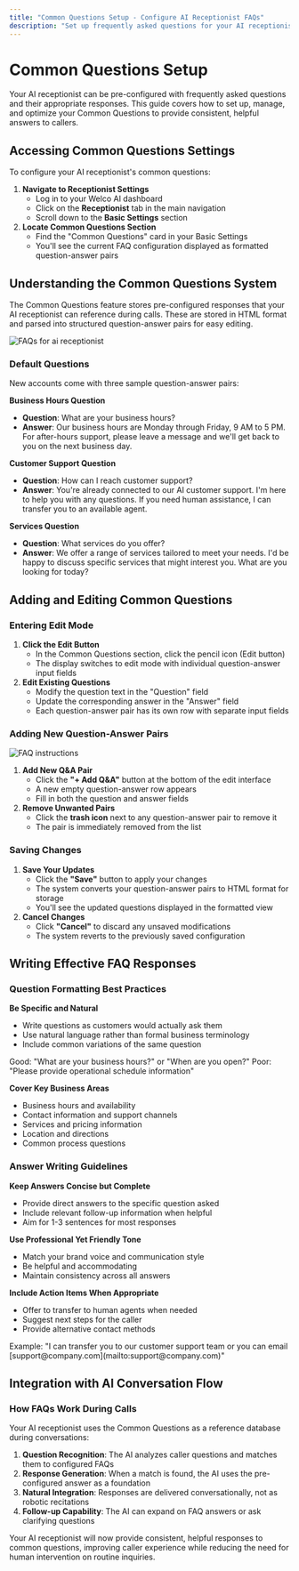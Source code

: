 ```yaml
---
title: "Common Questions Setup - Configure AI Receptionist FAQs"
description: "Set up frequently asked questions for your AI receptionist. Create pre-configured answers, customize responses, and help your AI handle common caller inquiries professionally."
---
```


# Common Questions Setup

Your AI receptionist can be pre-configured with frequently asked questions and their appropriate responses. This guide covers how to set up, manage, and optimize your Common Questions to provide consistent, helpful answers to callers.

## Accessing Common Questions Settings

To configure your AI receptionist's common questions:

1. **Navigate to Receptionist Settings**
   - Log in to your Welco AI dashboard
   - Click on the **Receptionist** tab in the main navigation
   - Scroll down to the **Basic Settings** section
2. **Locate Common Questions Section**
   - Find the "Common Questions" card in your Basic Settings
   - You'll see the current FAQ configuration displayed as formatted question-answer pairs

## Understanding the Common Questions System

The Common Questions feature stores pre-configured responses that your AI receptionist can reference during calls. These are stored in HTML format and parsed into structured question-answer pairs for easy editing.

![FAQs for ai receptionist](/images/Screenshot2025-09-24at2.53.31PM.png)

### Default Questions

New accounts come with three sample question-answer pairs:

**Business Hours Question**

- **Question**: What are your business hours?
- **Answer**: Our business hours are Monday through Friday, 9 AM to 5 PM. For after-hours support, please leave a message and we'll get back to you on the next business day.

**Customer Support Question**

- **Question**: How can I reach customer support?
- **Answer**: You're already connected to our AI customer support. I'm here to help you with any questions. If you need human assistance, I can transfer you to an available agent.

**Services Question**

- **Question**: What services do you offer?
- **Answer**: We offer a range of services tailored to meet your needs. I'd be happy to discuss specific services that might interest you. What are you looking for today?

## Adding and Editing Common Questions

### Entering Edit Mode

1. **Click the Edit Button**
   - In the Common Questions section, click the pencil icon (Edit button)
   - The display switches to edit mode with individual question-answer input fields
2. **Edit Existing Questions**
   - Modify the question text in the "Question" field
   - Update the corresponding answer in the "Answer" field
   - Each question-answer pair has its own row with separate input fields

### Adding New Question-Answer Pairs

![FAQ instructions](/images/Screenshot2025-09-24at3.47.41PM.png)

1. **Add New Q&A Pair**
   - Click the **"+ Add Q&A"** button at the bottom of the edit interface
   - A new empty question-answer row appears
   - Fill in both the question and answer fields
2. **Remove Unwanted Pairs**
   - Click the **trash icon** next to any question-answer pair to remove it
   - The pair is immediately removed from the list

### Saving Changes

1. **Save Your Updates**
   - Click the **"Save"** button to apply your changes
   - The system converts your question-answer pairs to HTML format for storage
   - You'll see the updated questions displayed in the formatted view
2. **Cancel Changes**
   - Click **"Cancel"** to discard any unsaved modifications
   - The system reverts to the previously saved configuration

## Writing Effective FAQ Responses

### Question Formatting Best Practices

**Be Specific and Natural**

- Write questions as customers would actually ask them
- Use natural language rather than formal business terminology
- Include common variations of the same question

<Tip>
  Good: "What are your business hours?" or "When are you open?"
  Poor: "Please provide operational schedule information"
</Tip>

**Cover Key Business Areas**

- Business hours and availability
- Contact information and support channels
- Services and pricing information
- Location and directions
- Common process questions

### Answer Writing Guidelines

**Keep Answers Concise but Complete**

- Provide direct answers to the specific question asked
- Include relevant follow-up information when helpful
- Aim for 1-3 sentences for most responses

**Use Professional Yet Friendly Tone**

- Match your brand voice and communication style
- Be helpful and accommodating
- Maintain consistency across all answers

**Include Action Items When Appropriate**

- Offer to transfer to human agents when needed
- Suggest next steps for the caller
- Provide alternative contact methods

<Info>
  Example: "I can transfer you to our customer support team or you can email [support@company.com](mailto:support@company.com)"
</Info>

## Integration with AI Conversation Flow

### How FAQs Work During Calls

Your AI receptionist uses the Common Questions as a reference database during conversations:

1. **Question Recognition**: The AI analyzes caller questions and matches them to configured FAQs
2. **Response Generation**: When a match is found, the AI uses the pre-configured answer as a foundation
3. **Natural Integration**: Responses are delivered conversationally, not as robotic recitations
4. **Follow-up Capability**: The AI can expand on FAQ answers or ask clarifying questions

Your AI receptionist will now provide consistent, helpful responses to common questions, improving caller experience while reducing the need for human intervention on routine inquiries.